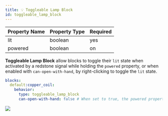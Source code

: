 ```yaml
---
title: 💡 Toggleable Lamp Block
id: toggleable_lamp_block
---
```


| Property Name | Property Type | Required |
|---------------|---------------|----------|
| lit           | boolean       | yes      |
| powered       | boolean       | on       |

**Toggleable Lamp Block** allow blocks to toggle their `lit` state when activated by a redstone signal while holding the `powered` property,
or when enabled with `can-open-with-hand`, by right-clicking to toggle the `lit` state.

```yaml
blocks:
  default:copper_coil:
    behavior:
      type: toggleable_lamp_block
      can-open-with-hand: false # When set to true, the powered property is optional
```

![](/img/toggleable_lamp_block.png)
